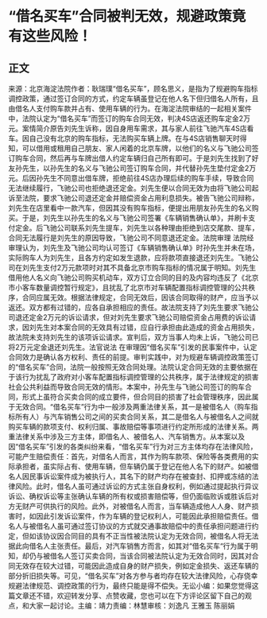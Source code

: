 # “借名买车”合同被判无效，规避政策竟有这些风险！
## 正文
来源：北京海淀法院作者：耿瑞璞“借名买车”，顾名思义，是指为了规避购车指标调控政策，通过签订合同的方式，约定车辆虽登记在他人名下但归借名人所有，且由借名人支付购车款并占有、使用车辆的行为。在海淀法院审结的一起相关案件中，法院认定为“借名买车”而签订的购车合同无效，判决4S店返还购车定金2万元。案情简介原告刘先生诉称，因自身用车需求，其与家人前往飞驰汽车4S店看车。因自己没有北京的购车指标，无法购买车辆上牌。在与4S店销售聊天时得知，可以借用或租用自己朋友、家人闲着的北京车牌，以他们的名义与飞驰公司签订购车合同，然后再与车牌出借人约定车辆归自己所有即可。于是刘先生找到了好友孙先生，以孙先生的名义与飞驰公司签订购车合同，并代替孙先生垫付定金2万元。后因孙先生不同意出借车牌，拒绝前往4S店办理后续的购车手续，导致合同无法继续履行，飞驰公司也拒绝退还定金。刘先生便以合同无效为由将飞驰公司起诉至法院，要求飞驰公司退还定金并赔偿资金占用利息损失。被告飞驰公司辩称，刘先生在店里看中一款汽车，但因其没有购车指标，便提出用朋友孙先生的名义购买。于是，刘先生以孙先生的名义与飞驰公司签署《车辆销售确认单》，并刷卡支付定金。后飞驰公司联系刘先生提车，刘先生以各种理由拒绝到店交尾款、提车，合同无法履行是刘先生的原因导致，飞驰公司不同意退还定金。法院审理 法院经审理认为，刘先生及飞驰公司均认可签订《车辆销售确认单》时孙先生并未在场，实际购车人为刘先生，且各方约定如发生退款，应将款项直接退还刘先生。飞驰公司在刘先生支付2万元款项时对其不具备北京市购车指标的情况属于明知。刘先生借用他人名义向飞驰公司购买机动车，双方订立合同的目的及内容均违反了《北京市小客车数量调控暂行规定》，且扰乱了北京市对车辆配置指标调控管理的公共秩序，合同应属无效。根据法律规定，合同无效后，因该合同取得的财产，应当予以返还。双方都有过错的，应各自承担相应的责任。故法院支持了刘先生要求飞驰公司退还定金2万元的诉讼请求，但对刘先生要求飞驰公司赔偿资金占用费的诉讼请求，因刘先生对本案合同的无效具有过错，应自行承担由此造成的资金占用损失，故法院未支持刘先生的该项诉讼请求。宣判后，双方当事人均未上诉，飞驰公司已将2万元定金退还刘先生。法官说法 在审理因“借名买车”引发的民事案件中，认定合同效力是确认各方权利、责任的前提。审判实践中，对为规避车辆调控政策签订的“借名买车”合同，法院一般按照无效合同处理。法院认定合同无效的主要依据在于该行为扰乱了政府对小客车配置指标调控管理的公共秩序，属于法律规定的损害社会公共利益而导致合同无效的情形。本案中，孙先生与飞驰公司签订的购车合同，形式上虽符合买卖合同的成立要件，但合同目的损害了社会管理秩序，因此属于无效合同。“借名买车”行为中一般涉及两重法律关系，其一是被借名人（购车指标所有人）与汽车销售公司之间的买卖合同关系，其二是借名人与被借名人之间就购买车辆的款项支付、权利归属、事故赔偿等事项进行约定所形成的法律关系。两重法律关系中涉及三方主体，即借名人、被借名人、汽车销售方。从本案以及因“借名买车”引发的各类纠纷来看，“借名买车”行为对三方主体均存在法律风险，可能产生赔偿责任：首先，对借名人而言，其作为购车款项、保险等各类费用的实际承担者，虽实际占有、使用车辆，但车辆仍属于登记在他人名下的财产。如被借名人因民事诉讼案件成为被执行人，其名下的财产均存在被查封、扣押或冻结的法律风险。此时，借名人虽可通过诉讼的方式主张自身权利，例如通过提起执行异议诉讼、确权诉讼等主张确认车辆的所有权或损害赔偿等，但仍面临败诉或胜诉后对方无财产可供执行的风险。此外，对被借名人而言，当车辆造成他人人身、财产损害时，如因此引发诉讼案件，作为车辆的登记权利人，可能因此承担赔偿责任。借名人与被借名人虽可通过签订协议的方式就交通事故赔偿中的责任承担问题进行约定，但如该协议因合同目的具有不正当性被法院认定为无效合同，被借名人将无法据此向借名人主张责任。最后，对汽车销售方而言，如其对“借名买车“行为属于明知，却仍与被借名人签订买卖合同，当该合同被法院认定为无效合同时，因其对合同无效存在较大过错，可能因此造成自身的财产损失，例如定金损失、返还车辆的部分折旧损失等。可见，“借名买车”对各方参与者均存在较大法律风险，心存侥幸规避法律规范、调控政策的行为，最终只能是得不偿失。无讼小编：如果您觉得这篇文章还不错，欢迎转发分享、点赞收藏，您也可以在下方评论区留下自己的观点，和大家一起讨论。主编：靖力责编：林慧审核：刘逸凡 王雅玉 陈丽娟 